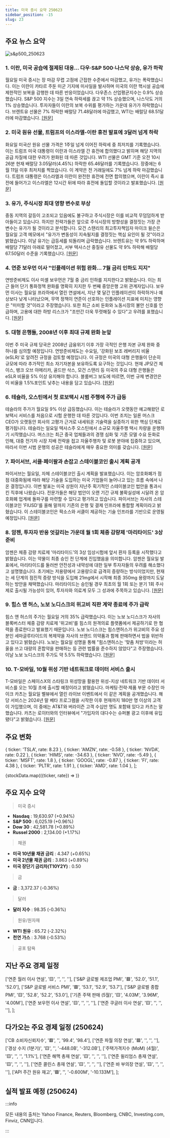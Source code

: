 ```yaml
---
title: 미국 증시 요약 250623
sidebar_position: -15
slug: 23
---
```


## 주요 뉴스 요약

![s&p500_250623](/map/250623.png)

### 1. **이란, 미국 공습에 절제된 대응... 다우·S&P 500·나스닥 상승, 유가 하락**

월요일 미국 증시는 장 마감 무렵 고점에 근접한 수준에서 마감했고, 유가는 폭락했습니다. 이는 이란이 카타르 주둔 미군 기지에 미사일을 발사하며 미국의 이란 핵시설 공습에 제한적인 보복을 감행한 데 따른 반응이었습니다. 다우존스 산업평균지수는 0.9% 상승했습니다. S&P 500 지수는 3일 연속 하락세를 끊고 약 1% 상승했으며, 나스닥도 거의 1% 상승했습니다. 투자자들이 이란의 보복 수위를 평가하는 가운데 유가가 하락했습니다. 브렌트유 선물은 7% 하락한 배럴당 71.48달러에 마감했고, WTI는 배럴당 68.51달러에 마감했습니다. [[원문]](https://finance.yahoo.com/news/live/stock-market-today-dow-sp-500-nasdaq-jump-oil-slides-on-irans-restrained-response-to-us-strikes-200105505.html)

### 2. **미국 원유 선물, 트럼프의 이스라엘-이란 휴전 발표에 3달러 넘게 하락**

화요일 미국산 원유 선물 가격은 1주일 넘게 이어진 하락세 중 최저치를 기록했습니다. 이는 트럼프 미국 대통령이 이란과 이스라엘 간 휴전에 합의했다고 밝히며 해당 지역의 공급 차질에 대한 우려가 완화된 데 따른 것입니다. WTI 선물은 GMT 기준 오전 10시 26분 현재 배럴당 3.05달러(4.45%) 하락한 65.46달러를 기록했습니다. 장중에는 6월 11일 이후 최저치를 찍었습니다. 이 계약은 전 거래일에도 7% 넘게 하락 마감했습니다. 트럼프 대통령은 이스라엘과 이란이 완전한 휴전에 전면 합의했으며, 이란이 즉시 휴전에 들어가고 이스라엘은 12시간 뒤에 따라 휴전에 돌입할 것이라고 발표했습니다. [[원문]](https://www.reuters.com/business/energy/us-crude-oil-futures-fall-over-3-trump-announces-israel-iran-ceasefire-2025-06-23/)

### 3. **유가, 주식시장 최대 영향 변수로 부상**

중동 지역의 갈등이 고조되고 있음에도 불구하고 주식시장은 이를 비교적 무덤덤하게 받아들이고 있습니다. 하지만 전략가들은 앞으로 주식시장의 방향성을 결정짓는 가장 큰 변수는 유가가 될 것이라고 분석합니다. 모건 스탠리의 최고투자책임자 마이크 윌슨은 월요일 고객 메모에서 "유가가 변동성이 지속될지를 결정짓는 핵심 요인이 될 것"이라고 밝혔습니다. 이날 유가는 급등세를 되돌리며 급락했습니다. 브렌트유는 약 9% 하락하며 배럴당 71달러 아래로 떨어졌고, 서부 텍사스산 중질유 선물도 약 9% 하락해 배럴당 67.50달러 수준을 기록했습니다. [[원문]](https://finance.yahoo.com/news/oil-prices-are-now-the-stock-markets-biggest-driver-155959204.html)

### 4. **연준 보우먼 이사 "인플레이션 위험 완화... 7월 금리 인하도 지지"**

연방준비제도 이사 미셸 보우먼은 7월 중 금리 인하를 지지한다고 밝혔습니다. 이는 최근 들어 단기 통화정책 완화를 명확히 지지한 두 번째 중앙은행 고위 관계자입니다. 보우먼 이사는 월요일 프라하에서 열린 연설에서, 지난 몇 달간 인플레이션이 하락하거나 예상보다 낮게 나타났으며, 무역 정책이 연준이 선호하는 인플레이션 지표에 미치는 영향은 "미미할 것"이라고 주장했습니다. 또한 최근 소비 둔화와 노동시장의 불안 신호를 언급하며, 고용에 대한 하방 리스크가 "조만간 더욱 뚜렷해질 수 있다"고 우려를 표했습니다. [[원문]](https://finance.yahoo.com/news/feds-bowman-supports-a-rate-cut-as-soon-as-july-citing-reduced-inflation-risks-140003001.html)

### 5. **대형 은행들, 2008년 이후 최대 규제 완화 눈앞**

이번 주 미국 규제 당국은 2008년 금융위기 이후 가장 극적인 은행 자본 규제 완화 중 하나를 심의할 예정입니다. 연방준비제도는 수요일, '강화된 보조 레버리지 비율(eSLR)'로 알려진 규정을 검토할 예정입니다. 이 규정은 미국의 대형 은행들이 단순히 규모에 따라 추가적인 최소 자기자본을 보유하도록 요구하는 것입니다. 현재 JP모건 체이스, 뱅크 오브 아메리카, 골드만 삭스, 모건 스탠리 등 미국의 주요 대형 은행들은 eSLR 비율을 5% 이상 유지해야 합니다. 블룸버그 보도에 따르면, 이번 규제 변경안은 이 비율을 1.5%포인트 낮추는 내용을 담고 있습니다. [[원문]](https://finance.yahoo.com/news/big-banks-are-close-to-getting-one-of-biggest-regulatory-rollbacks-since-2008-190511063.html)

### 6. **테슬라, 오스틴에서 첫 로보택시 시범 주행에 주가 급등**

테슬라의 주가가 월요일 9% 이상 급등했습니다. 이는 테슬라가 오랫동안 예고해왔던 로보택시 서비스를 처음으로 시험 운행한 데 따른 것입니다. 이번 조치는 일론 머스크 CEO가 오랫동안 회사의 고평가 근거로 내세워온 기술력을 실증하기 위한 핵심 단계로 평가됩니다. 테슬라는 일요일 텍사스주 오스틴에서 소규모 자율주행 택시 차량을 운행하기 시작했습니다. 머스크는 최근 중국 업체들과의 경쟁 심화 및 기존 모델 수요 둔화로 인해, 대중 전기차 시장 지배 전략을 접고 자율주행차 및 로봇 분야에 집중하고 있으며, 따라서 이번 시범 운행의 성공은 테슬라에게 매우 중요한 의미를 갖습니다. [[원문]](https://www.reuters.com/business/autos-transportation/tesla-shares-soar-after-first-robotaxi-rides-hit-road-austin-texas-2025-06-23/)

### 7. **파이서브, 서클·페이팔과 손잡고 스테이블코인 출시 계획 공개**

파이서브는 월요일, 자체 스테이블코인 출시 계획을 발표했습니다. 이는 암호화폐가 점점 대중화됨에 따라 해당 기술을 도입하는 미국 기업들이 늘어나고 있는 흐름 속에서 나온 결정입니다. 이번 발표는 미국 상원이 지난주 획기적인 스테이블코인 법안을 통과시킨 직후에 나왔습니다. 전문가들은 해당 법안이 오랜 기간 규제 불확실성에 시달려 온 암호화폐 업계에 돌파구를 마련할 수 있다고 평가하고 있습니다. 파이서브는 자사의 스테이블코인 'FIUSD'를 올해 말까지 기존의 은행 및 결제 인프라에 통합할 계획이라고 밝혔습니다. 이 스테이블코인은 팍소스와 서클이 제공하는 기술 인프라를 기반으로 운영될 예정입니다. [[원문]](https://www.reuters.com/technology/fiserv-shares-rise-stablecoin-launch-plans-2025-06-23/)

### 8. **암젠, 투자자 반응 엇갈리는 가운데 월 1회 체중 감량제 '마리타이드' 3상 준비**

암젠은 체중 감량 치료제 '마리타이드'의 3상 임상시험에 앞서 환자 등록을 시작했다고 밝혔습니다. 이는 약물이 최종 승인 전 단계에 진입했음을 의미합니다. 암젠은 월요일 발표에서, 마리타이드를 둘러싼 안전성과 내약성에 대한 일부 투자자들의 우려를 해소했다고 설명했습니다. 초기에는 저용량에서 고용량으로 급격히 증량하는 방식이었지만, 현재는 세 단계의 점진적 증량 방식을 도입해 21mg에서 시작해 최종 350mg 용량까지 도달하는 방안을 채택했습니다. 마리타이드는 승인될 경우 최초의 월 1회 또는 분기 1회 주사제로 출시될 가능성이 있어, 투자자와 의료계 모두 그 성과에 주목하고 있습니다. [[원문]](https://finance.yahoo.com/news/amgen-gears-up-for-phase-3-trial-of-monthly-weight-loss-drug-maritide-amid-mixed-investor-sentiment-183015561.html)

### 9. **힘스 앤 허스, 노보 노디스크의 위고비 직판 계약 종료에 주가 급락**

힘스 앤 허스의 주가는 월요일 거의 35% 급락했습니다. 이는 노보 노디스크가 자사의 블록버스터 체중 감량 치료제 '위고비'를 힘스의 원격의료 플랫폼에서 제공하기로 한 협력을 종료한다고 발표했기 때문입니다. 노보 노디스크는 힘스앤허스가 위고비의 주요 성분인 세마글루타이드의 복제약을 자사의 브랜드 의약품과 함께 판매하면서 법을 위반하고 있다고 밝혔습니다. 노보는 월요일 성명을 통해 "힘스앤허스는 '맞춤 처방'이라는 허울을 쓰고 대량의 혼합약을 판매하는 등 관련 법률을 준수하지 않았다"고 주장했습니다. 이날 노보 노디스크의 주가도 약 5.5% 하락했습니다. [[원문]](https://finance.yahoo.com/news/hims--hers-stock-plunges-after-novo-nordisk-ends-wegovy-direct-sales-deal-153950901.html)

### 10. **T-모바일, 10월 위성 기반 네트워크로 데이터 서비스 출시**

T-모바일은 스페이스X의 스타링크 위성망을 활용한 위성-지상 네트워크 기반 데이터 서비스를 오는 10월 초에 출시할 예정이라고 밝혔습니다. 마케팅·전략·제품 부문 수장인 마이크 카츠는 월요일 벨뷰에서 열린 라이브 이벤트에서 이 같은 계획을 공개했습니다. 해당 서비스는 2024년 말 베타 프로그램을 시작한 이후 현재까지 180만 명 이상의 고객이 가입했으며, 이 중에는 AT&T와 버라이즌 고객 수십만 명도 포함돼 있다고 카츠는 말했습니다. 카츠는 로이터와의 인터뷰에서 "가입자의 대다수는 슈퍼볼 광고 이후에 유입됐다"고 밝혔습니다. [[원문]](https://www.reuters.com/business/media-telecom/t-mobile-launch-data-service-satellite-based-network-october-2025-06-23/)

## 주요 변화

  { ticker: 'TSLA', rate: 8.23 },
  { ticker: 'AMZN', rate: -0.58 },
  { ticker: 'NVDA', rate: 0.22 },
  { ticker: 'HIMS', rate: -34.63 },
  { ticker: 'NVO', rate: -5.49 },
  { ticker: 'MSFT', rate: 1.8 },
  { ticker: 'GOOGL', rate: -0.87 },
  { ticker: 'FI', rate: 4.38 },
  { ticker: 'PLTR', rate: 1.91 },
  { ticker: 'AMD', rate: 1.04 },
];

{stockData.map(({ticker, rate}) => <StockCardMini key={ticker} ticker={ticker} rate={rate}></StockCardMini>)}

## 주요 지수 요약

> 미국 증시

- **Nasdaq** : 19,630.97 (+0.94%)
- **S&P 500** : 6,025.19 (+0.96%)
- **Dow 30** : 42,581.78 (+0.89%)
- **Russel 2000** : 2,134.00 (+1.17%)

> 채권

- **미국 10년물 채권 금리** : 4.347 (+0.65%)
- **미국 2년물 채권 금리** : 3.863 (+0.89%)
- **미국 장단기 금리차(T10Y2Y)** : 0.50

> 금

- **금** : 3,372.37 (-0.36%)

> 달러

- **달러 지수** : 98.35 (-0.36%)

> 원유/원자재

- **WTI 원유** : 65.72 (-2.32%)
- **천연 가스** : 3.768 (-0.53%)

> 공포 탐욕

<FearAndGreed fearAndGreedIndex={57} vix={19.83} vixRate={-3.83} />

## 지난 주요 경제 일정

  ['연준 월러 이사 연설', '🟨', '', '', ''],
  ['S&P 글로벌 제조업 PMI', '🟥', '52.0', '51.1', '52.0'],
  ['S&P 글로벌 서비스 PMI', '🟥', '53.1', '52.9', '53.7'],
  ['S&P 글로벌 종합 PMI', '🟨', '52.8', '52.2', '53.0'],
  ['기존 주택 판매 (5월)', '🟨', '4.03M', '3.96M', '4.00M'],
  ['연준 보우먼 이사 연설', '🟨', '', '', ''],
  ['연준 쿠글러 이사 연설', '🟨', '', '', ''],
];

<EconomicCalendar data={eventsData} />

## 다가오는 주요 경제 일정 (250624)

  ['CB 소비자신뢰지수', '🟥', '', '99.4', '98.4'],
  ['연준 파월 의장 연설', '🟥', '', '', ''],
  ['경상 수지 (1분기)', '🟨', '', '-448.0B', '-312.0B'],
  ['주택가격지수 (MoM) (4월)', '🟨', '', '', '1.1%'],
  ['연준 해맥 총재 연설', '🟨', '', '', ''],
  ['연준 윌리엄스 총재 연설', '🟨', '', '', ''],
  ['연준 콜린스 총재 연설', '🟨', '', '', ''],
  ['연준 바 부의장 연설', '🟨', '', '', ''],
  ['API 주간 원유 재고', '🟩', '', '-0.600M', '-10.133M'],
];

<EconomicCalendar data={nextEventsData} />

## 실적 발표 예정 (250624)



<EarningsBoard stocksBMO={stocksBMO} stocksAMC={stocksAMC} />

:::info

모든 내용의 출처는 Yahoo Finance, Reuters, Bloomberg, CNBC, Investing.com, Finviz, CNN입니다.

:::
